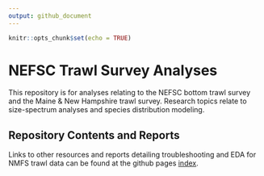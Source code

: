 ```yaml
---
output: github_document
---
```


```r
knitr::opts_chunk$set(echo = TRUE)
```

# NEFSC Trawl Survey Analyses

This repository is for analyses relating to the NEFSC bottom trawl survey and the Maine & New Hampshire trawl survey. Research topics relate to size-spectrum analyses and species distribution modeling.


## Repository Contents and Reports

Links to other resources and reports detailing troubleshooting and EDA for NMFS trawl data can be found at the github pages [index](https://adamkemberling.github.io/nefsc_trawl/).